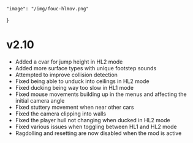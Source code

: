 	"image": "/img/fouc-hlmov.png"
}

# v2.10

- Added a cvar for jump height in HL2 mode
- Added more surface types with unique footstep sounds
- Attempted to improve collision detection
- Fixed being able to unduck into ceilings in HL2 mode
- Fixed ducking being way too slow in HL1 mode
- Fixed mouse movements building up in the menus and affecting the initial camera angle
- Fixed stuttery movement when near other cars
- Fixed the camera clipping into walls
- Fixed the player hull not changing when ducked in HL2 mode
- Fixed various issues when toggling between HL1 and HL2 mode
- Ragdolling and resetting are now disabled when the mod is active